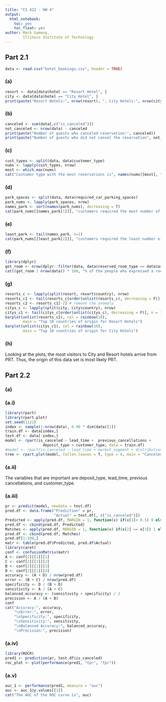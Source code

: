 ```yaml
---
title: "CS 422 - HW 4"
output: 
  html_notebook:
    toc: yes
    toc_float: yes
author: Mark Gameng,
        Illinois Institute of Technology
---
```


## Part 2.1

```r
data <- read.csv("hotel_bookings.csv", header = TRUE)
```

### (a)
```r
resort <- data[data$hotel == "Resort Hotel", ]
city <- data[data$hotel == "City Hotel", ]
print(paste("Resort Hotels:", nrow(resort), ", City Hotels:", nrow(city)))
```
### (b)
```r
canceled <- sum(data[,c("is_canceled")])
not_canceled <- nrow(data) - canceled
print(paste("Number of guests who canceled reservation:", canceled))
print(paste("Number of guests who did not cancel the reservation", not_canceled))
```
### (c)
```r
cust_types <- split(data, data$customer_type)
nums <- lapply(cust_types, nrow)
most <- which.max(nums)
cat("Customer type with the most reservations is", names(nums)[most], "with", nums[[most]], "reservations")
```
### (d)
```r
park_spaces <- split(data, data$required_car_parking_spaces)
park_nums <- lapply(park_spaces, nrow)
names_park <- sort(names(park_nums), decreasing = T)
cat(park_nums[[names_park[1]]], "customers required the most number of parking spaces,", names_park[[1]])
```
### (e)
```r
least_park <- tail(names_park, n=1)
cat(park_nums[[least_park[1]]], "customers required the least number of parking spaces,", least_park[1])
```
### (f)
```r
library(dplyr)
got_room <- nrow(dplyr::filter(data, data$reserved_room_type == data$assigned_room_type))
cat((got_room / nrow(data)) * 100, "% of the people who expressed a room preference during reservation got the room during check-in")
```
### (g)
```r
resorts_c <- lapply(split(resort, resort$country), nrow)
resorts_c1 <- tail(resorts_c[order(unlist(resorts_c), decreasing = F)], n = 11)
resorts_c2 <- resorts_c1[-2] # remove the anomaly
citys_c <- lapply(split(city, city$country), nrow)
citys_c1 <- tail(citys_c[order(unlist(citys_c), decreasing = F)], n = 10)
barplot(unlist(resorts_c2), col = rainbow(10), 
        main = "Top 10 countries of origin for Resort Hotels")
barplot(unlist(citys_c1), col = rainbow(10), 
        main = "Top 10 countries of origin for City Hotels")
```
### (h)
Looking at the plots, the most visitors to City and Resort hotels arrive from PRT. Thus, the origin of this data set is most likely PRT.

## Part 2.2

### (a)
### (a.i)
```r
library(rpart)
library(rpart.plot)
set.seed(1122)
index <- sample(1:nrow(data), 0.90 * dim(data)[1])
train.df <- data[index,]
test.df <- data[-index,]
model <- rpart(is_canceled ~ lead_time +  previous_cancellations + 
                 deposit_type + customer_type, data = train.df)
#model <- rpart(is_canceled ~ lead_time + market_segment + distribution_channel + previous_cancellations + previous_bookings_not_canceled + booking_changes + deposit_type + customer_type + total_of_special_requests, data = train.df)
tree <- rpart.plot(model, fallen.leaves = T, type = 4, main = "Canceled Hotel Booking")
```
### (a.ii)
The variables that are important are deposit_type, lead_time, previous cancellations, and customer_type.

### (a.iii)
```r
pr <- predict(model, newdata = test.df)
pred.df <- data.frame("Prediction" = pr,
                      "Actual" = test.df[, c("is_canceled")])
Predicted <- apply(pred.df, MARGIN = 1, function(x) if(x[1]< 0.5) 0 else 1)
pred.df <- cbind(pred.df, Predicted)
Matches <- apply(pred.df, MARGIN = 1, function(x) if(x[2] == x[3]) 1 else 0)
pred.df <- cbind(pred.df, Matches)
pred.df[1:100,]
matr <- table(pred.df$Predicted, pred.df$Actual)
library(caret)
conf <- confusionMatrix(matr)
A <- conf[2][[1]][1]
C <- conf[2][[1]][2]
B <- conf[2][[1]][3]
D <- conf[2][[1]][4]
accuracy <- (A + D) / nrow(pred.df)
error <- (B + C) / nrow(pred.df)
specificity <- D / (B + D)
sensitivity <- A / (A + C)
balanced_accuracy <- (sensitivity + specificity) / 2
precision <- A / (A + B)
conf
cat("Accuracy:", accuracy, 
    "\nError:", error, 
    "\nSpecificity:", specificity, 
    "\nSensitivity:", sensitivity, 
    "\nBalanced Accuracy:", balanced_accuracy, 
    "\nPrecision:", precision)
```
### (a.iv)
```r
library(ROCR)
pred1 <- prediction(pr, test.df$is_canceled)
roc_plot <- plot(performance(pred1, "tpr", "fpr"))
```
### (a.v)
```r
auc_1 <- performance(pred1, measure = "auc")
auc <- auc_1@y.values[[1]]
cat("The AUC of the ROC curve is", auc)
```












